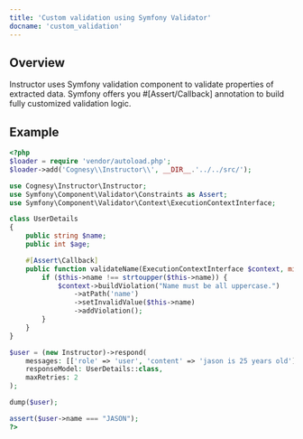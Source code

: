 ---
title: 'Custom validation using Symfony Validator'
docname: 'custom_validation'
---

## Overview

Instructor uses Symfony validation component to validate properties of extracted data. Symfony
offers you #[Assert/Callback] annotation to build fully customized validation logic.


## Example

```php
<?php
$loader = require 'vendor/autoload.php';
$loader->add('Cognesy\\Instructor\\', __DIR__.'../../src/');

use Cognesy\Instructor\Instructor;
use Symfony\Component\Validator\Constraints as Assert;
use Symfony\Component\Validator\Context\ExecutionContextInterface;

class UserDetails
{
    public string $name;
    public int $age;

    #[Assert\Callback]
    public function validateName(ExecutionContextInterface $context, mixed $payload) {
        if ($this->name !== strtoupper($this->name)) {
            $context->buildViolation("Name must be all uppercase.")
                ->atPath('name')
                ->setInvalidValue($this->name)
                ->addViolation();
        }
    }
}

$user = (new Instructor)->respond(
    messages: [['role' => 'user', 'content' => 'jason is 25 years old']],
    responseModel: UserDetails::class,
    maxRetries: 2
);

dump($user);

assert($user->name === "JASON");
?>
```

